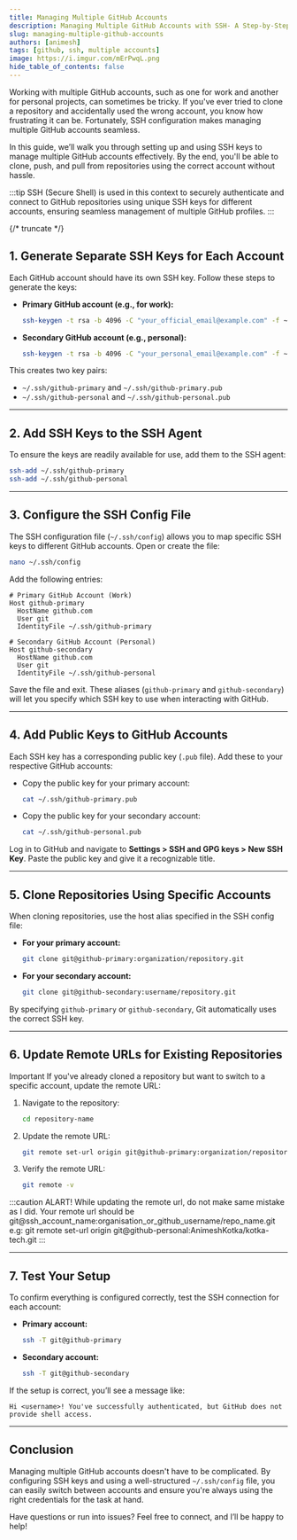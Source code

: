 ```yaml
---
title: Managing Multiple GitHub Accounts
description: Managing Multiple GitHub Accounts with SSH- A Step-by-Step Guide
slug: managing-multiple-github-accounts
authors: [animesh]
tags: [github, ssh, multiple accounts]
image: https://i.imgur.com/mErPwqL.png
hide_table_of_contents: false
---
```



Working with multiple GitHub accounts, such as one for work and another for personal projects, can sometimes be tricky. If you've ever tried to clone a repository and accidentally used the wrong account, you know how frustrating it can be. Fortunately, SSH configuration makes managing multiple GitHub accounts seamless.

In this guide, we’ll walk you through setting up and using SSH keys to manage multiple GitHub accounts effectively. By the end, you'll be able to clone, push, and pull from repositories using the correct account without hassle.

:::tip
SSH (Secure Shell) is used in this context to securely authenticate and connect to GitHub repositories using unique SSH keys for different accounts, ensuring seamless management of multiple GitHub profiles.
:::

{/* truncate */}

## 1. Generate Separate SSH Keys for Each Account

Each GitHub account should have its own SSH key. Follow these steps to generate the keys:

- **Primary GitHub account (e.g., for work):**

  ```bash
  ssh-keygen -t rsa -b 4096 -C "your_official_email@example.com" -f ~/.ssh/github-primary
  ```

- **Secondary GitHub account (e.g., personal):**

  ```bash
  ssh-keygen -t rsa -b 4096 -C "your_personal_email@example.com" -f ~/.ssh/github-personal
  ```

This creates two key pairs:
- `~/.ssh/github-primary` and `~/.ssh/github-primary.pub`
- `~/.ssh/github-personal` and `~/.ssh/github-personal.pub`

---

## 2. Add SSH Keys to the SSH Agent

To ensure the keys are readily available for use, add them to the SSH agent:

```bash
ssh-add ~/.ssh/github-primary
ssh-add ~/.ssh/github-personal
```

---

## 3. Configure the SSH Config File

The SSH configuration file (`~/.ssh/config`) allows you to map specific SSH keys to different GitHub accounts. Open or create the file:

```bash
nano ~/.ssh/config
```

Add the following entries:

```plaintext
# Primary GitHub Account (Work)
Host github-primary
  HostName github.com
  User git
  IdentityFile ~/.ssh/github-primary

# Secondary GitHub Account (Personal)
Host github-secondary
  HostName github.com
  User git
  IdentityFile ~/.ssh/github-personal
```

Save the file and exit. These aliases (`github-primary` and `github-secondary`) will let you specify which SSH key to use when interacting with GitHub.

---

## 4. Add Public Keys to GitHub Accounts

Each SSH key has a corresponding public key (`.pub` file). Add these to your respective GitHub accounts:

- Copy the public key for your primary account:

  ```bash
  cat ~/.ssh/github-primary.pub
  ```

- Copy the public key for your secondary account:

  ```bash
  cat ~/.ssh/github-personal.pub
  ```

Log in to GitHub and navigate to **Settings > SSH and GPG keys > New SSH Key**. Paste the public key and give it a recognizable title.

---

## 5. Clone Repositories Using Specific Accounts

When cloning repositories, use the host alias specified in the SSH config file:

- **For your primary account:**

  ```bash
  git clone git@github-primary:organization/repository.git
  ```

- **For your secondary account:**

  ```bash
  git clone git@github-secondary:username/repository.git
  ```

By specifying `github-primary` or `github-secondary`, Git automatically uses the correct SSH key.

---

## 6. Update Remote URLs for Existing Repositories

<Tag color="#FF5733">Important</Tag> If you've already cloned a repository but want to switch to a specific account, update the remote URL:

1. Navigate to the repository:

   ```bash
   cd repository-name
   ```

2. Update the remote URL:

   ```bash
   git remote set-url origin git@github-primary:organization/repository.git
   ```

3. Verify the remote URL:

   ```bash
   git remote -v
   ```
:::caution ALART!
While updating the remote url, do not make same mistake as I did. Your remote url should be
git@<Tag color="#5b6575">ssh_account_name</Tag>:<Tag color="#bc9dcf">organisation_or_github_username</Tag>/<Tag color="#9dcfae">repo_name</Tag>.git <br/>
e.g: git remote set-url origin git@github-personal:AnimeshKotka/kotka-tech.git
:::

---

## 7. Test Your Setup

To confirm everything is configured correctly, test the SSH connection for each account:

- **Primary account:**

  ```bash
  ssh -T git@github-primary
  ```

- **Secondary account:**

  ```bash
  ssh -T git@github-secondary
  ```

If the setup is correct, you’ll see a message like:

```plaintext
Hi <username>! You've successfully authenticated, but GitHub does not provide shell access.
```

---

## Conclusion

Managing multiple GitHub accounts doesn't have to be complicated. By configuring SSH keys and using a well-structured `~/.ssh/config` file, you can easily switch between accounts and ensure you're always using the right credentials for the task at hand.

Have questions or run into issues? Feel free to connect, and I’ll be happy to help!
